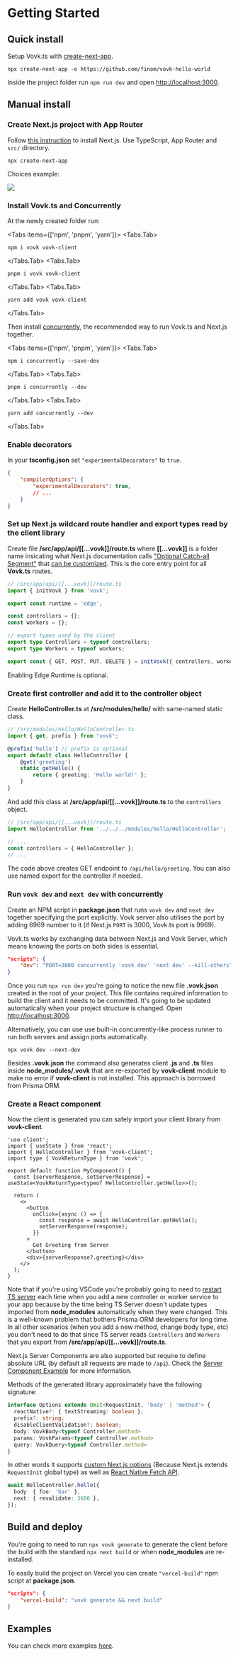 

# Getting Started

## Quick install

Setup Vovk.ts with [create-next-app](https://www.npmjs.com/package/create-next-app).

```
npx create-next-app -e https://github.com/finom/vovk-hello-world
```

Inside the project folder run `npm run dev` and open [http://localhost:3000](http://localhost:3000).

## Manual install

<Steps>

### Create Next.js project with App Router

Follow [this instruction](https://nextjs.org/docs/getting-started/installation) to install Next.js. Use TypeScript, App Router and `src/` directory.

```
npx create-next-app
```

Choices example:

![](https://github.com/finom/vovk/assets/1082083/b9e600da-a43a-4e30-a089-43e5e4b147ef)

### Install Vovk.ts and Concurrently

At the newly created folder run:

<Tabs items={['npm', 'pnpm', 'yarn']}>
  <Tabs.Tab>
  ```
  npm i vovk vovk-client
  ```
</Tabs.Tab>
  <Tabs.Tab>
  ```
  pnpm i vovk vovk-client
  ```
  </Tabs.Tab>
  <Tabs.Tab>
  ```
  yarn add vovk vovk-client
  ```
  </Tabs.Tab>
</Tabs>


Then install [concurrently](https://www.npmjs.com/package/concurrently), the recommended way to run Vovk.ts and Next.js together.

<Tabs items={['npm', 'pnpm', 'yarn']}>
  <Tabs.Tab>
  ```
  npm i concurrently --save-dev
  ```
</Tabs.Tab>
  <Tabs.Tab>
  ```
  pnpm i concurrently --dev
  ```
  </Tabs.Tab>
  <Tabs.Tab>
  ```
  yarn add concurrently --dev
  ```
  </Tabs.Tab>
</Tabs>

### Enable decorators

In your **tsconfig.json** set `"experimentalDecorators"` to `true`.

```json
{
    "compilerOptions": {
        "experimentalDecorators": true,
        // ...
    }
}
```

### Set up Next.js wildcard route handler and export types read by the client library

Create file **/src/app/api/[[...vovk]]/route.ts** where **[[...vovk]]** is a folder name insicating what Next.js documentation calls ["Optional Catch-all Segment"](https://nextjs.org/docs/pages/building-your-application/routing/dynamic-routes#optional-catch-all-segments) that [can be customized](./config). This is the core entry point for all **Vovk.ts** routes.

```ts
// /src/app/api/[[...vovk]]/route.ts
import { initVovk } from 'vovk';

export const runtime = 'edge';

const controllers = {};
const workers = {};

// export types used by the client
export type Controllers = typeof controllers;
export type Workers = typeof workers;

export const { GET, POST, PUT, DELETE } = initVovk({ controllers, workers });
```

Enabling Edge Runtime is optional.


### Create first controller and add it to the controller object

Create **HelloController.ts** at **/src/modules/hello/** with same-named static class. 

```ts
// /src/modules/hello/HelloController.ts
import { get, prefix } from "vovk";

@prefix('hello') // prefix is optional
export default class HelloController {
    @get('greeting')
    static getHello() {
        return { greeting: 'Hello world!' };
    }
}
```

And add this class at **/src/app/api/[[...vovk]]/route.ts** to the `controllers` object.

```ts
// /src/app/api/[[...vovk]]/route.ts
import HelloController from '../../../modules/hello/HelloController';

// ...
const controllers = { HelloController };
// ...
```

The code above creates GET endpoint to `/api/hello/greeting`. You can also use named export for the controller if needed.

### Run `vovk dev` and `next dev` with concurrently

Create an NPM script in **package.json** that runs `vovk dev` and `next dev` together specifying the port explicitly. 
Vovk server also utilises the port by adding 6969 number to it (if Next.js `PORT` is 3000, Vovk.ts port is 9969). 

Vovk.ts works by exchanging data between Next.js and Vovk Server, which means knowing the ports on both sides is essential.

```json
"scripts": {
    "dev": "PORT=3000 concurrently 'vovk dev' 'next dev' --kill-others"
}
```

Once you run `npx run dev` you're going to notice the new file **.vovk.json** created in the root of your project. This file contains required information to build the client and it needs to be committed. 
It's going to be updated automatically when your project structure is changed. Open [http://localhost:3000](http://localhost:3000).

Alternatively, you can use use built-in concurrently-like process runner to run both servers and assign ports automatically.

```
npx vovk dev --next-dev
```


Besides **.vovk.json** the command also generates client **.js** and **.ts** files inside **node_modules/.vovk** that are re-exported by **vovk-client** module to make no error if **vovk-client** is not installed. This approach is borrowed from Prisma ORM.

### Create a React component 

Now the client is generated you can safely import your client library from **vovk-client**.

```tsx
'use client';
import { useState } from 'react';
import { HelloController } from 'vovk-client';
import type { VovkReturnType } from 'vovk';

export default function MyComponent() {
  const [serverResponse, setServerResponse] = useState<VovkReturnType<typeof HelloController.getHello>>();

  return (
    <>
      <button
        onClick={async () => {
          const response = await HelloController.getHello();
          setServerResponse(response);
        }}
      >
        Get Greeting from Server
      </button>
      <div>{serverResponse?.greeting}</div>
    </>
  );
}
```

Note that if you're using VSCode you're probably going to need to [restart TS server](https://stackoverflow.com/questions/64454845/where-is-vscodes-restart-ts-server) each time when you add a new controller or worker service to your app because by the time being TS Server doesn't update types imported from **node_modules** automatically when they were changed. This is a well-known problem that bothers Prisma ORM developers for long time. In all other scenarios (when you add a new method, change body type, etc) you don't need to do that since TS server reads `Controllers` and `Workers` that you export from **/src/app/api/[[...vovk]]/route.ts**.

Next.js Server Components are also supported but require to define absolute URL (by default all requests are made to `/api`). Check the [Server Component Example](https://vovk-examples.vercel.app/server-component) for more information.

Methods of the generated library approximately have the following signature:

```ts
interface Options extends Omit<RequestInit, 'body' | 'method'> {
  reactNative?: { textStreaming: boolean };
  prefix?: string;
  disableClientValidation?: boolean;
  body: VovkBody<typeof Controller.method>
  params: VovkParams<typeof Controller.method>
  query: VovkQuery<typeof Controller.method>
}
```

In other words it supports [custom Next.js options](https://nextjs.org/docs/app/building-your-application/data-fetching/fetching-caching-and-revalidating) (Because Next.js extends `RequestInit` global type) as well as [React Native Fetch API](https://www.npmjs.com/package/react-native-fetch-api).

```ts
await HelloController.hello({
  body: { foo: 'bar' },
  next: { revalidate: 3600 },
});
```


</Steps>


## Build and deploy

You're going to need to run `npx vovk generate` to generate the client before the build with the standard `npx next build` or when **node_modules** are re-installed.

To easily build the project on Vercel you can create `"vercel-build"` npm script at **package.json**.

```json
"scripts": {
    "vercel-build": "vovk generate && next build"
}
```

## Examples 

You can check more examples [here](https://vovk-examples.vercel.app/).